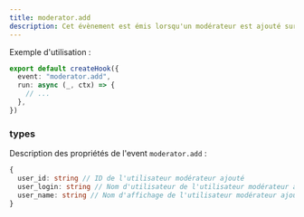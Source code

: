 ```yaml
---
title: moderator.add
description: Cet évènement est émis lorsqu'un modérateur est ajouté sur votre chaine.
---
```


Exemple d'utilisation :

```typescript
export default createHook({
  event: "moderator.add",
  run: async (_, ctx) => {
    // ...
  },
})
```

### types

Description des propriétés de l'event `moderator.add` :

```typescript
{
  user_id: string // ID de l'utilisateur modérateur ajouté
  user_login: string // Nom d'utilisateur de l'utilisateur modérateur ajouté
  user_name: string // Nom d'affichage de l'utilisateur modérateur ajouté
}
```

